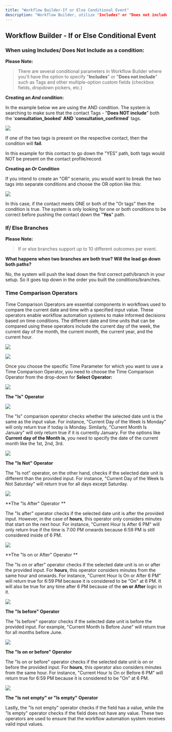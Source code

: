 ```yaml
---
title: "Workflow Builder-If or Else Conditional Event"
description: "Workflow Builder, utilize "Includes" or "Does not include" conditions, applicable to parameters like Tags and multiple-option custom fields."
---
```

## Workflow Builder - If or Else Conditional Event 

### When using  Includes/ Does Not Include as a condition:

**Please Note:**
>There are several conditional parameters in Workflow Builder where you'll have the option to specify "**Includes**" or "**Does not include**" such as Tags and other multiple-option custom fields (checkbox fields, dropdown pickers, etc.)


**Creating an  _And_  condition:**

In the example below we are using the  AND  condition. The system is searching to make sure that the contact Tags - "**Does NOT include**"  both the '**consultation_booked**'  **AND**  '**consultation_confirmed**' tags.

![](https://s3.amazonaws.com/cdn.freshdesk.com/data/helpdesk/attachments/production/48250497669/original/FlAzFJDU1cdgpaFpt9G1g1I-LshYykcoIw.png?1662994820)

If one of the two tags is present on the respective contact, then the condition will  **fail**.

In this example for this contact to go down the "YES" path, both tags would  NOT  be present on the contact profile/record.

**Creating an _Or_  Condition**

If you intend to create an "OR" scenario, you would want to break the two tags into separate conditions and choose the  OR  option like this:

![](https://s3.amazonaws.com/cdn.freshdesk.com/data/helpdesk/attachments/production/48250492624/original/PVEr200i5xqjrUmLV8Th7Z7N3w-UC0p-Hg.png?1662993828)

In this case, if the contact meets  ONE or both of the "Or tags" then the condition is true. The system is only looking for one or both conditions to be correct before pushing the contact down the "**Yes**" path.

### If/ Else Branches

**Please Note:**
>If or else branches support up to 10 different outcomes per event.
 
**What happens when two branches are both true? Will the lead go down both paths?**

No, the system will push the lead down the first correct path/branch in your setup. So it goes top down in the order you built the conditions/branches.

### Time Comparison Operators

Time Comparison Operators are essential components in workflows used to compare the current date and time with a specified input value. These operators enable workflow automation systems to make informed decisions based on time conditions. The different date and time units that can be compared using these operators include the current day of the week, the current day of the month, the current month, the current year, and the current hour.

![](https://s3.amazonaws.com/cdn.freshdesk.com/data/helpdesk/attachments/production/48285767416/original/KoCQkLH9MoyKbTKOIcvnrgut3GGu561TCg.png?1678205389)
  
![](https://s3.amazonaws.com/cdn.freshdesk.com/data/helpdesk/attachments/production/48285767549/original/dbRqTFVic08R06DsjrWJTBvu_oQTTHsuvA.png?1678205424)

Once you choose the specific Time Parameter for which you want to use a Time Comparison Operator, you need to choose the Time Comparison Operator from the drop-down for  **Select Operator:**  
  
![](https://s3.amazonaws.com/cdn.freshdesk.com/data/helpdesk/attachments/production/48285768884/original/teNiXrftXKTqW1mha1KThd6BZnUd0INqGA.png?1678205723)

**The "Is" Operator**

![](https://s3.amazonaws.com/cdn.freshdesk.com/data/helpdesk/attachments/production/48285768774/original/ky0A4uISIeeisjKdlTEGXhxz--Q1Om2W7w.png?1678205699)

The "Is" comparison operator checks whether the selected date unit is the same as the input value. For instance, "Current Day of the Week Is Monday" will only return true if today is Monday. Similarly, "Current Month Is January" will only return true if it is currently January. For the options like  **Current day of the Month is**, you need to specify the date of the current month like the 1st, 2nd, 3rd.

![](https://s3.amazonaws.com/cdn.freshdesk.com/data/helpdesk/attachments/production/48285770094/original/wIhZ5qcg5hVwFuc6UAXzWcxuFSZn2B49Uw.png?1678206019)

**The "Is Not" Operator**

The "Is not" operator, on the other hand, checks if the selected date unit is different than the provided input. For instance, "Current Day of the Week Is Not Saturday" will return true for all days except Saturday.  
  
![](https://s3.amazonaws.com/cdn.freshdesk.com/data/helpdesk/attachments/production/48285772852/original/kCKx0qld3p_3b3nSPMEKESQphNrTsArYkg.png?1678206507)

**The "Is After" Operator **

The "Is after" operator checks if the selected date unit is after the provided input. However, in the case of  **hours**, this operator only considers minutes that start on the next hour. For instance, "Current Hour Is After 6 PM" will only return true if the time is 7:00 PM onwards because 6:59 PM is still considered inside of 6 PM.  
  
![](https://s3.amazonaws.com/cdn.freshdesk.com/data/helpdesk/attachments/production/48285773967/original/ctdTUP7-6TRTnlqG6bAo06Ops_t3tZrBKA.png?1678206767)

**The "Is on or After" Operator  **

The "Is on or after" operator checks if the selected date unit is on or after the provided input. For **hours**, this operator considers minutes from the same hour and onwards. For instance, "Current Hour Is On or After 6 PM" will return true for 6:59 PM because it is considered to be "On" at 6 PM. It will also be true for any time after 6 PM because of the  **on or After** logic in it.

![](https://s3.amazonaws.com/cdn.freshdesk.com/data/helpdesk/attachments/production/48285774725/original/LbFSGZ2xAz7OwUALQtrjMyULCNhd4uguww.png?1678206957)
  
**The "Is before" Operator**

The "Is before" operator checks if the selected date unit is before the provided input. For example, "Current Month Is Before June" will return true for all months before June.

![](https://s3.amazonaws.com/cdn.freshdesk.com/data/helpdesk/attachments/production/48285775110/original/Bkcc0xt6Pds6vD8yLtPApbAMaM6GcnUwlQ.png?1678207054)

**The "Is on or before" Operator**

The "Is on or before" operator checks if the selected date unit is on or before the provided input. For  **hours**, this operator also considers minutes from the same hour. For instance, "Current Hour Is On or Before 6 PM" will return true for 6:59 PM because it is considered to be "On" at 6 PM.

![](https://s3.amazonaws.com/cdn.freshdesk.com/data/helpdesk/attachments/production/48285775589/original/2EYd4ky4Khaa70G3s6_cbNPSXs3-NMj_Wg.png?1678207145)  

**The "Is not empty" or "Is empty" Operator**

Lastly, the "Is not empty" operator checks if the field has a value, while the "Is empty" operator checks if the field does not have any value. These two operators are used to ensure that the workflow automation system receives valid input values.